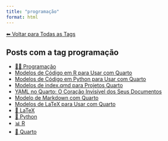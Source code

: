 ```yaml
---
title: "programação"
format: html
---
```


[⬅ Voltar para Todas as Tags](../tags.qmd)

## Posts com a tag **programação**

- [👨‍💻 Programação](/posts/programacao/index.html)
- [Modelos de Código em R para Usar com Quarto](/posts/programacao/modelos-r-quarto.html)
- [Modelos de Código em Python para Usar com Quarto](/posts/programacao/modelos-python-quarto.html)
- [Modelos de index.qmd para Projetos Quarto](/posts/programacao/modelos-index-quarto.html)
- [YAML no Quarto: O Coração Invisível dos Seus Documentos](/posts/programacao/yaml-no-quarto.html)
- [Modelo de Markdown com Quarto](/posts/programacao/modelos-markdown.html)
- [Modelos de LaTeX para Usar com Quarto](/posts/programacao/modelos-latex-quarto.html)
- [📐 LaTeX](/posts/programacao/latex/index.html)
- [🐍 Python](/posts/programacao/python/index.html)
- [📊 R](/posts/programacao/r/index.html)
- [📄 Quarto](/posts/programacao/quarto/index.html)
